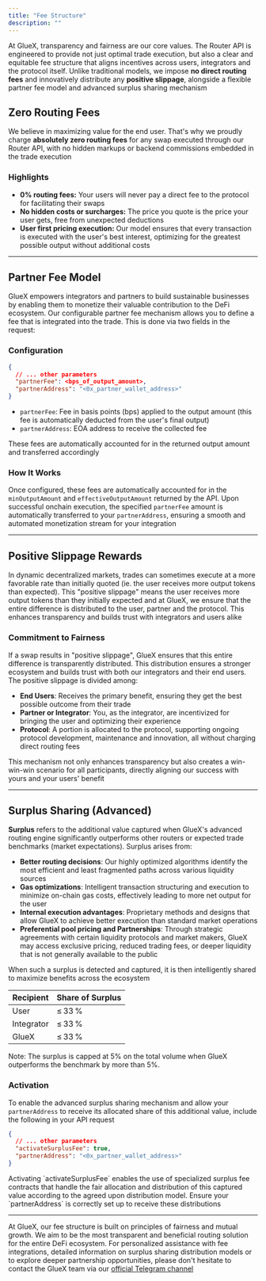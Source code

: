 ```yaml
---
title: "Fee Structure"
description: ""
---
```


At GlueX, transparency and fairness are our core values. The Router API is engineered to provide not just optimal trade execution, but also a clear and equitable fee structure that aligns incentives across users, integrators and the protocol itself. Unlike traditional models, we impose **no direct routing fees** and innovatively distribute any **positive slippage**, alongside a flexible partner fee model and advanced surplus sharing mechanism

## Zero Routing Fees

We believe in maximizing value for the end user. That's why we proudly charge **absolutely zero routing fees** for any swap executed through our Router API, with no hidden markups or backend commissions embedded in the trade execution

### Highlights

- **0% routing fees:** Your users will never pay a direct fee to the protocol for facilitating their swaps
- **No hidden costs or surcharges:** The price you quote is the price your user gets, free from unexpected deductions
- **User first pricing execution:** Our model ensures that every transaction is executed with the user's best interest, optimizing for the greatest possible output without additional costs

---

## Partner Fee Model

GlueX empowers integrators and partners to build sustainable businesses by enabling them to monetize their valuable contribution to the DeFi ecosystem. Our configurable partner fee mechanism allows you to define a fee that is integrated into the trade. This is done via two fields in the request:

### Configuration

```json
{
  // ... other parameters
  "partnerFee": <bps_of_output_amount>,
  "partnerAddress": "<0x_partner_wallet_address>"
}
```

- `partnerFee`: Fee in basis points (bps) applied to the output amount (this fee is automatically deducted from the user's final output)
- `partnerAddress`: EOA address to receive the collected fee

These fees are automatically accounted for in the returned output amount and transferred accordingly

### How It Works

Once configured, these fees are automatically accounted for in the `minOutputAmount` and `effectiveOutputAmount` returned by the API. Upon successful onchain execution, the specified `partnerFee` amount is automatically transferred to your `partnerAddress`, ensuring a smooth and automated monetization stream for your integration

---

## Positive Slippage Rewards

In dynamic decentralized markets, trades can sometimes execute at a more favorable rate than initially quoted (ie. the user receives more output tokens than expected). This "positive slippage" means the user receives more output tokens than they initially expected and at GlueX, we ensure that the entire difference is distributed to the user, partner and the protocol. This enhances transparency and builds trust with integrators and users alike

### Commitment to Fairness

If a swap results in "positive slippage", GlueX ensures that this entire difference is transparently distributed. This distribution ensures a stronger ecosystem and builds trust with both our integrators and their end users. The positive slippage is divided among:

- **End Users**: Receives the primary benefit, ensuring they get the best possible outcome from their trade
- **Partner or Integrator**: You, as the integrator, are incentivized for bringing the user and optimizing their experience
- **Protocol**: A portion is allocated to the protocol, supporting ongoing protocol development, maintenance and innovation, all without charging direct routing fees

This mechanism not only enhances transparency but also creates a win-win-win scenario for all participants, directly aligning our success with yours and your users' benefit

---

## Surplus Sharing (Advanced)

**Surplus** refers to the additional value captured when GlueX's advanced routing engine significantly outperforms other routers or expected trade benchmarks (market expectations). Surplus arises from:

- **Better routing decisions**: Our highly optimized algorithms identify the most efficient and least fragmented paths across various liquidity sources
- **Gas optimizations**: Intelligent transaction structuring and execution to minimize on-chain gas costs, effectively leading to more net output for the user
- **Internal execution advantages**: Proprietary methods and designs that allow GlueX to achieve better execution than standard market operations
- **Preferential pool pricing and Partnerships**: Through strategic agreements with certain liquidity protocols and market makers, GlueX may access exclusive pricing, reduced trading fees, or deeper liquidity that is not generally available to the public

When such a surplus is detected and captured, it is then intelligently shared to maximize benefits across the ecosystem

| Recipient  | Share of Surplus |
|-------------|------------------|
| User        | ≤ 33 %           |
| Integrator  | ≤ 33 %           |
| GlueX       | ≤ 33 %           |

Note: The surplus is capped at 5% on the total volume when GlueX outperforms the benchmark by more than 5%.

### Activation

To enable the advanced surplus sharing mechanism and allow your `partnerAddress` to receive its allocated share of this additional value, include the following in your API request

```json
{
  // ... other parameters
  "activateSurplusFee": true,
  "partnerAddress": "<0x_partner_wallet_address>"
}
```

<Note>
  Activating `activateSurplusFee` enables the use of specialized surplus fee
  contracts that handle the fair allocation and distribution of this captured
  value according to the agreed upon distribution model. Ensure your
  `partnerAddress` is correctly set up to receive these distributions
</Note>

---

At GlueX, our fee structure is built on principles of fairness and mutual growth. We aim to be the most transparent and beneficial routing solution for the entire DeFi ecosystem. For personalized assistance with fee integrations, detailed information on surplus sharing distribution models or to explore deeper partnership opportunities, please don't hesitate to contact the GlueX team via our [official Telegram channel](https://t.me/+_VmO_gIrNjxiZWE0)
